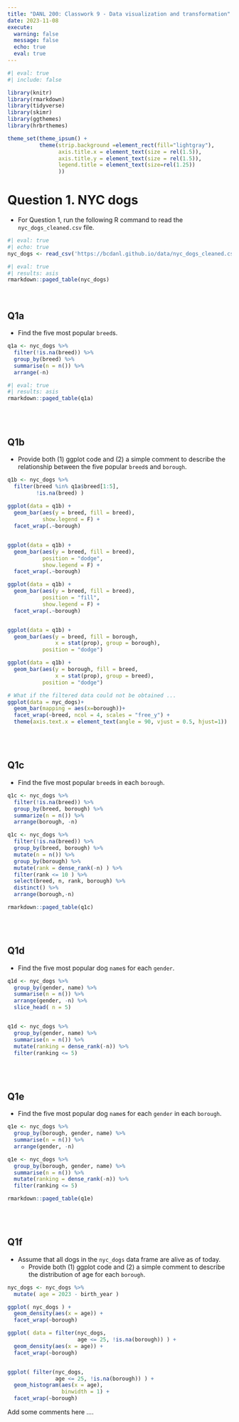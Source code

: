 ```yaml
---
title: "DANL 200: Classwork 9 - Data visualization and transformation"
date: 2023-11-08
execute: 
  warning: false
  message: false
  echo: true
  eval: true
---
```

```r
#| eval: true
#| include: false

library(knitr)
library(rmarkdown)
library(tidyverse)
library(skimr)
library(ggthemes)
library(hrbrthemes)

theme_set(theme_ipsum() +
          theme(strip.background =element_rect(fill="lightgray"),
                axis.title.x = element_text(size = rel(1.5)),
                axis.title.y = element_text(size = rel(1.5)),
                legend.title = element_text(size=rel(1.25))
                ))
```

# Question 1. NYC dogs

- For Question 1, run the following R command to read the `nyc_dogs_cleaned.csv` file.

```r
#| eval: true
#| echo: true
nyc_dogs <- read_csv('https://bcdanl.github.io/data/nyc_dogs_cleaned.csv')
```


```r
#| eval: true
#| results: asis
rmarkdown::paged_table(nyc_dogs) 
```


<br>


## Q1a

- Find the five most popular `breed`s.

```r
q1a <- nyc_dogs %>% 
  filter(!is.na(breed)) %>% 
  group_by(breed) %>% 
  summarise(n = n()) %>% 
  arrange(-n) 

```


```r
#| eval: true
#| results: asis
rmarkdown::paged_table(q1a) 
```

<!-- 1 Unknown 54586 2 Yorkshire Terrier 30379 3 Labrador (or Crossbreed) 28399 4 Shih Tzu 27407 5 Pit Bull (or Mix) 24393 6 Chihuahua 21211 -->

<br><br>

## Q1b

- Provide both (1) ggplot code and (2) a simple comment to describe the relationship between the five popular `breed`s and `borough`. 

```r
q1b <- nyc_dogs %>% 
  filter(breed %in% q1a$breed[1:5],
         !is.na(breed) ) 
  
ggplot(data = q1b) +
  geom_bar(aes(y = breed, fill = breed),
           show.legend = F) +
  facet_wrap(.~borough)


ggplot(data = q1b) +
  geom_bar(aes(y = breed, fill = breed),
           position = "dodge",
           show.legend = F) +
  facet_wrap(.~borough)

ggplot(data = q1b) +
  geom_bar(aes(y = breed, fill = breed),
           position = "fill",
           show.legend = F) +
  facet_wrap(.~borough)


ggplot(data = q1b) +
  geom_bar(aes(y = breed, fill = borough, 
               x = stat(prop), group = borough), 
           position = "dodge") 

ggplot(data = q1b) +
  geom_bar(aes(y = borough, fill = breed, 
               x = stat(prop), group = breed), 
           position = "dodge")

```

```r
# What if the filtered data could not be obtained ... 
ggplot(data = nyc_dogs)+
  geom_bar(mapping = aes(x=borough))+
  facet_wrap(~breed, ncol = 4, scales = "free_y") +
  theme(axis.text.x = element_text(angle = 90, vjust = 0.5, hjust=1))  # optional
```

<br><br>

## Q1c

- Find the five most popular `breed`s in each `borough`.

```r
q1c <- nyc_dogs %>% 
  filter(!is.na(breed)) %>% 
  group_by(breed, borough) %>% 
  summarize(n = n()) %>% 
  arrange(borough, -n)

q1c <- nyc_dogs %>% 
  filter(!is.na(breed)) %>% 
  group_by(breed, borough) %>% 
  mutate(n = n()) %>% 
  group_by(borough) %>% 
  mutate(rank = dense_rank(-n) ) %>% 
  filter(rank <= 10 ) %>% 
  select(breed, n, rank, borough) %>% 
  distinct() %>% 
  arrange(borough,-n)
```

```r
rmarkdown::paged_table(q1c) 
```

<br><br>

## Q1d

- Find the five most popular dog `name`s for each `gender`.

```r
q1d <- nyc_dogs %>% 
  group_by(gender, name) %>% 
  summarise(n = n()) %>% 
  arrange(gender, -n) %>% 
  slice_head( n = 5)


q1d <- nyc_dogs %>% 
  group_by(gender, name) %>% 
  summarise(n = n()) %>% 
  mutate(ranking = dense_rank(-n)) %>% 
  filter(ranking <= 5)


```

<br><br>

## Q1e

- Find the five most popular dog `name`s for each `gender` in each `borough`.

```r
q1e <- nyc_dogs %>% 
  group_by(borough, gender, name) %>% 
  summarise(n = n()) %>% 
  arrange(gender, -n)

q1e <- nyc_dogs %>% 
  group_by(borough, gender, name) %>% 
  summarise(n = n()) %>% 
  mutate(ranking = dense_rank(-n)) %>% 
  filter(ranking <= 5)


```

```r
rmarkdown::paged_table(q1e) 
```

<br><br>

## Q1f

- Assume that all dogs in the `nyc_dogs` data frame are alive as of today.
  - Provide both (1) ggplot code and (2) a simple comment to describe the distribution of age for each `borough`.

```r
nyc_dogs <- nyc_dogs %>% 
  mutate( age = 2023 - birth_year )

ggplot( nyc_dogs ) +
  geom_density(aes(x = age)) + 
  facet_wrap(~borough)

ggplot( data = filter(nyc_dogs, 
                      age <= 25, !is.na(borough)) ) +
  geom_density(aes(x = age)) + 
  facet_wrap(~borough)


ggplot( filter(nyc_dogs, 
               age <= 25, !is.na(borough)) ) +
  geom_histogram(aes(x = age), 
                 binwidth = 1) + 
  facet_wrap(~borough)

```

Add some comments here ....

<br><br><br>
